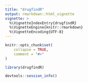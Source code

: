 ```yaml
---
title: "drugfindR"
output: rmarkdown::html_vignette
vignette: >
  %\VignetteIndexEntry{drugfindR}
  %\VignetteEngine{knitr::rmarkdown}
  %\VignetteEncoding{UTF-8}
---
```


```r
knitr::opts_chunk$set(
    collapse = TRUE,
    comment = "#>"
)
```

```r
library(drugfindR)
```

```r
devtools::session_info()
```
